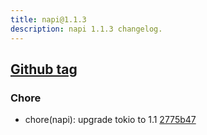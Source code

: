 ```yaml
---
title: napi@1.1.3
description: napi 1.1.3 changelog.
---
```


## [Github tag](https://github.com/napi-rs/napi-rs/releases/tag/napi%401.1.3)

### Chore

- chore(napi): upgrade tokio to 1.1 [2775b47](https://github.com/napi-rs/napi-rs/commit/2775b47e33e5c67b4cb89dff985f15f8bd729388)
